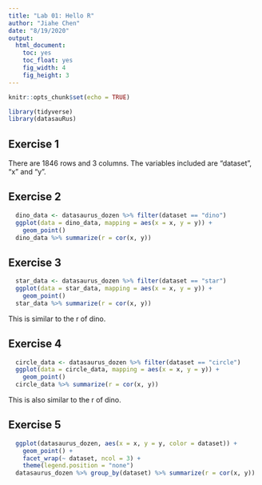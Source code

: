 ```yaml
---
title: "Lab 01: Hello R"
author: "Jiahe Chen"
date: "8/19/2020"
output: 
  html_document: 
    toc: yes
    toc_float: yes
    fig_width: 4
    fig_height: 3
---
```


```r
knitr::opts_chunk$set(echo = TRUE)
```

```r
library(tidyverse) 
library(datasauRus)
```

## Exercise 1

There are 1846 rows and 3 columns. The variables included are "dataset", "x" and "y".

## Exercise 2

```r
  dino_data <- datasaurus_dozen %>% filter(dataset == "dino")
  ggplot(data = dino_data, mapping = aes(x = x, y = y)) +
    geom_point()
  dino_data %>% summarize(r = cor(x, y))
```

## Exercise 3

```r
  star_data <- datasaurus_dozen %>% filter(dataset == "star")
  ggplot(data = star_data, mapping = aes(x = x, y = y)) +
    geom_point()
  star_data %>% summarize(r = cor(x, y))
```

This is similar to the r of dino.

## Exercise 4

```r
  circle_data <- datasaurus_dozen %>% filter(dataset == "circle")
  ggplot(data = circle_data, mapping = aes(x = x, y = y)) +
    geom_point()
  circle_data %>% summarize(r = cor(x, y))
```

This is also similar to the r of dino.

## Exercise 5

```r
  ggplot(datasaurus_dozen, aes(x = x, y = y, color = dataset)) +
    geom_point() +
    facet_wrap(~ dataset, ncol = 3) +
    theme(legend.position = "none")
  datasaurus_dozen %>% group_by(dataset) %>% summarize(r = cor(x, y))
```
